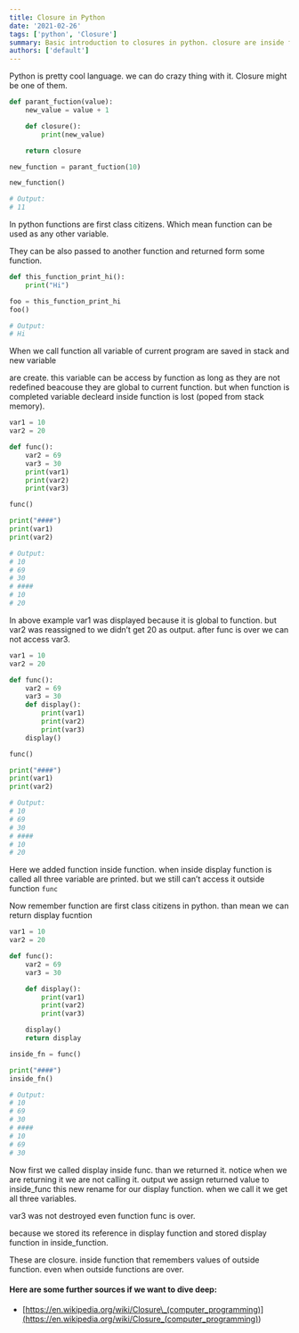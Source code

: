 ```yaml
---
title: Closure in Python
date: '2021-02-26'
tags: ['python', 'Closure']
summary: Basic introduction to closures in python. closure are inside function that remembers values of outside function. even when outside functions are over.
authors: ['default']
---
```


Python is pretty cool language. we can do crazy thing with it. Closure might be one of them.

```python
def parant_fuction(value):
    new_value = value + 1

    def closure():
        print(new_value)

    return closure

new_function = parant_fuction(10)

new_function()

# Output:
# 11
```

In python functions are first class citizens. Which mean function can be used as any other variable.

They can be also passed to another function and returned form some function.

```python
def this_function_print_hi():
	print("Hi")

foo = this_function_print_hi
foo()

# Output:
# Hi
```

When we call function all variable of current program are saved in stack and new variable

are create. this variable can be access by function as long as they are not redefined beacouse they are global to current function. but when function is completed variable decleard inside function is lost (poped from stack memory).

```python
var1 = 10
var2 = 20

def func():
    var2 = 69
    var3 = 30
    print(var1)
    print(var2)
    print(var3)

func()

print("####")
print(var1)
print(var2)

# Output:
# 10
# 69
# 30
# ####
# 10
# 20
```

In above example var1 was displayed because it is global to function. but var2 was reassigned to we didn’t get 20 as output. after func is over we can not access var3.

```python
var1 = 10
var2 = 20

def func():
    var2 = 69
    var3 = 30
    def display():
        print(var1)
        print(var2)
        print(var3)
    display()

func()

print("####")
print(var1)
print(var2)

# Output:
# 10
# 69
# 30
# ####
# 10
# 20
```

Here we added function inside function. when inside display function is called all three variable are printed. but we still can’t access it outside function `func`

Now remember function are first class citizens in python. than mean we can return display fucntion

```python
var1 = 10
var2 = 20

def func():
    var2 = 69
    var3 = 30

    def display():
        print(var1)
        print(var2)
        print(var3)

    display()
    return display

inside_fn = func()

print("####")
inside_fn()

# Output:
# 10
# 69
# 30
# ####
# 10
# 69
# 30
```

Now first we called display inside func. than we returned it. notice when we are returning it we are not calling it. output we assign returned value to inside_func this new rename for our display function. when we call it we get all three variables.

var3 was not destroyed even function func is over.

because we stored its reference in display function and stored display function in inside_function.

These are closure. inside function that remembers values of outside function. even when outside functions are over.

#### Here are some further sources if we want to dive deep:

- [https://en.wikipedia.org/wiki/Closure\_(computer_programming)](<https://en.wikipedia.org/wiki/Closure_(computer_programming)>)
